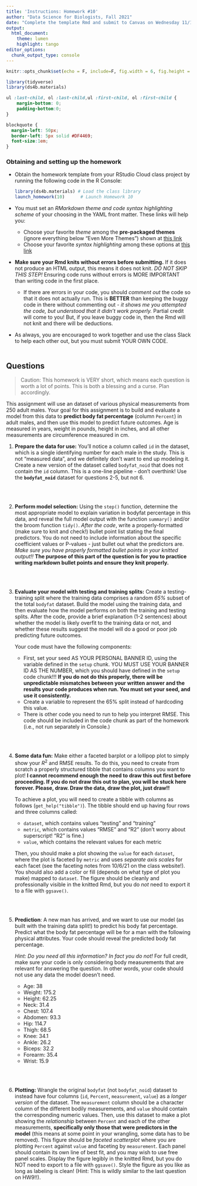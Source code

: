 ```yaml
---
title: 'Instructions: Homework #10'
author: "Data Science for Biologists, Fall 2021"
date: "Complete the template Rmd and submit to Canvas on Wednesday 11/17/21 by 2 PM"
output: 
  html_document:
    theme: lumen
    highlight: tango
editor_options: 
  chunk_output_type: console
---
```


```r
knitr::opts_chunk$set(echo = F, include=F, fig.width = 6, fig.height = 4, message = F, warning = F)

library(tidyverse)
library(ds4b.materials)
```


```css
ul :last-child, ol :last-child,ul :first-child, ol :first-child {
    margin-bottom: 0;
    padding-bottom:0;
}

blockquote {
  margin-left: 50px;
  border-left: 5px solid #DF4469;
  font-size:1em;
}
```


### Obtaining and setting up the homework

+ Obtain the homework template from your RStudio Cloud class project by running the following code in the R Console:

  ```r
  library(ds4b.materials) # Load the class library
  launch_homework(10)      # Launch Homework 10
  ```

+ You must set an _RMarkdown theme and code syntax highlighting scheme_ of your choosing in the YAML front matter. These links will help you:
  + Choose your favorite _theme_ among the **pre-packaged themes** (ignore everything below "Even More Themes") shown at [this link](https://www.datadreaming.org/post/r-markdown-theme-gallery/)
  + Choose your favorite _syntax highlighting_ among these options at [this link](https://www.garrickadenbuie.com/blog/pandoc-syntax-highlighting-examples/)
+ **Make sure your Rmd knits without errors before submitting.** If it does not produce an HTML output, this means it does not knit. _DO NOT SKIP THIS STEP!_ Ensuring code runs without errors is MORE IMPORTANT than writing code in the first place.
  + If there are errors in your code, you should *comment out* the code so that it does not actually run. This is **BETTER** than keeping the buggy code in there without commenting out - _it shows me you attempted the code, but understood that it didn't work properly._ Partial credit will come to you! But, if you leave buggy code in, then the Rmd will not knit and there will be deductions.
+ As always, you are encouraged to work together and use the class Slack to help each other out, but you must submit YOUR OWN CODE.
<br><br>


## Questions

> Caution: This homework is VERY short, which means each question is worth a lot of points. This is both a blessing and a curse. Plan accordingly. 

This assignment will use an dataset of various physical measurements from 250 adult males. Your goal for this assignment is to build and evaluate a model from this data to **predict body fat percentage** (column `Percent`) in adult males, and then use this model to predict future outcomes. Age is measured in years, weight in pounds, height in inches, and all other measurements are circumference measured in cm.

1. **Prepare the data for use:** You'll notice a column called `id` in the dataset, which is a single identifying number for each male in the study. This is not "measured data", and we definitely don't want to end up modeling it. Create a new version of the dataset called `bodyfat_noid` that does not contain the `id` column. This is a one-line pipeline - don't overthink! Use the **`bodyfat_noid`** dataset for questions 2-5, but not 6.

<br><br>


2. **Perform model selection:** Using the `step()` function, determine the most appropriate model to explain variation in bodyfat percentage in this data, and reveal the full model output with the function `summary()` and/or the broom function `tidy()`. 
*After the code*, write a properly-formatted (make sure to knit and check!) bullet point list stating the final predictors. You do not need to include information about the specific coefficient values or P-values - just bullet out what the predictors are. *Make sure you have properly formatted bullet points in your knitted output!!* **The purpose of this part of the question is for you to practice writing markdown bullet points and ensure they knit properly.**

<br><br>

3. **Evaluate your model with testing and training splits:** Create a testing-training split where the training data comprises a random *65%* subset of the total `bodyfat` dataset. Build the model using the training data, and then evaluate how the model performs on both the training and testing splits. After the code, provide a brief explanation (1-2 sentences) about whether the model is likely overfit to the training data or not, and whether these results suggest the model will do a good or poor job predicting future outcomes.

    Your code must have the following components:

    + First, set your seed AS YOUR PERSONAL BANNER ID, using the variable defined in the `setup` chunk. YOU MUST USE YOUR BANNER ID AS THE NUMBER, which you should have defined in the `setup` code chunk!!! **If you do not do this properly, there will be unpredictable mismatches between your written answer and the results your code produces when run. You must set your seed, and use it consistently.**
    + Create a variable to represent the 65% split instead of hardcoding this value.
    + There is other code you need to run to help you interpret RMSE. This code should be included in the code chunk as part of the homework (i.e., not run separately in Console.) 

<br><br>

4. **Some data fun:** Make either a faceted barplot or a lollipop plot to simply show your $R^2$ and RMSE results. To do this, you need to create from scratch a properly structured tibble that contains columns you want to plot! **I cannot recommend enough the need to draw this out first before proceeding. If you do not draw this out to plan, you will be stuck here forever. Please, draw. Draw the data, draw the plot, just draw!!**

    To achieve a plot, you will need to create a tibble with columns as follows (`get_help("tibble")`). The tibble should end up having four rows and three columns called:

      + `dataset`, which contains values "testing" and "training"
      + `metric`, which contains values "RMSE" and "R2" (don't worry about superscript! "R2" is fine.)
      + `value`, which contains the relevant values for each metric
    
    
    Then, you should make a plot showing the `value` for each `dataset`, where the plot is faceted by `metric` and uses *separate axis scales* for each facet (see the faceting notes from 10/6/21 on the class website!). You should also add a color or fill (depends on what type of plot you make) mapped to `dataset`. The figure should be cleanly and professionally visible in the knitted Rmd, but you do _not_ need to export it to a file with `ggsave()`.


<br><br>

5. **Prediction**: A new man has arrived, and we want to use our model (as built with the training data split!) to predict his body fat percentage. Predict what the body fat percentage will be for a man with the following physical attributes. Your code should reveal the predicted body fat percentage.

    *Hint: Do you need all this information? In fact you do not!* For full credit, make sure your code is only considering body measurements that are relevant for answering the question. In other words, your code should not use any data the model doesn't need.


    + Age:      38
    + Weight:   175.2
    + Height:   62.25
    + Neck:     31.4
    + Chest:    107.4
    + Abdomen:  93.3
    + Hip:      114.7
    + Thigh:    68.5
    + Knee:     34.1
    + Ankle:    26.2
    + Biceps:   32.2
    + Forearm:  35.4
    + Wrist:    15.9


<br><br>


6. **Plotting:** Wrangle the original `bodyfat` (not `bodyfat_noid`) dataset to instead have four columns (`id`, `Percent`, `measurement`, `value`) as a _longer version_ of the dataset. The `measurement` column should be a character column of the different bodily measurements, and `value` should contain the corresponding numeric values. Then, use this dataset to make a plot showing the *relationship* between `Percent` and each of the other measurements, **specifically only those that were predictors in the model** (this means at some point in your wrangling, some data has to be removed). This figure should be *faceted scatterplot* where you are plotting `Percent` against `value` and faceting by `measurement`. Each panel should contain its own line of best fit, and you may wish to use free panel scales. Display the figure legibly in the knitted Rmd, but you do NOT need to export to a file with `ggsave()`. Style the figure as you like as long as labeling is clean! (Hint: This is wildly similar to the last question on HW9!!).

